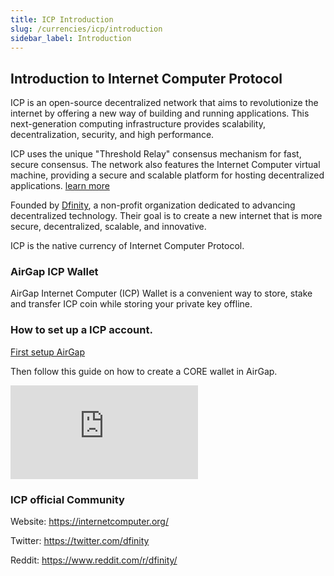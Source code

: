 ```yaml
---
title: ICP Introduction
slug: /currencies/icp/introduction
sidebar_label: Introduction
---
```


## Introduction to Internet Computer Protocol

ICP is an open-source decentralized network that aims to revolutionize the internet by offering a new way of building and running applications. This next-generation computing infrastructure provides scalability, decentralization, security, and high performance.

ICP uses the unique "Threshold Relay" consensus mechanism for fast, secure consensus. The network also features the Internet Computer virtual machine, providing a secure and scalable platform for hosting decentralized applications. [learn more](https://internetcomputer.org/)

Founded by [Dfinity](https://dfinity.org/), a non-profit organization dedicated to advancing decentralized technology. Their goal is to create a new internet that is more secure, decentralized, scalable, and innovative.

ICP is the native currency of Internet Computer Protocol.

### AirGap ICP Wallet

AirGap Internet Computer (ICP) Wallet is a convenient way to store, stake and transfer ICP coin while storing your private key offline.

### How to set up a ICP account.

[First setup AirGap](/guides/step-by-step-guide)

Then follow this guide on how to create a CORE wallet in AirGap.

<div class="yt-container">
  <iframe
    class="yt-video"
    src="https://www.youtube.com/embed/5vxjQq3sfG4"
    frameborder="0"
    allowfullscreen
  ></iframe>
</div>

### ICP official Community

Website: https://internetcomputer.org/

Twitter: https://twitter.com/dfinity

Reddit: https://www.reddit.com/r/dfinity/
